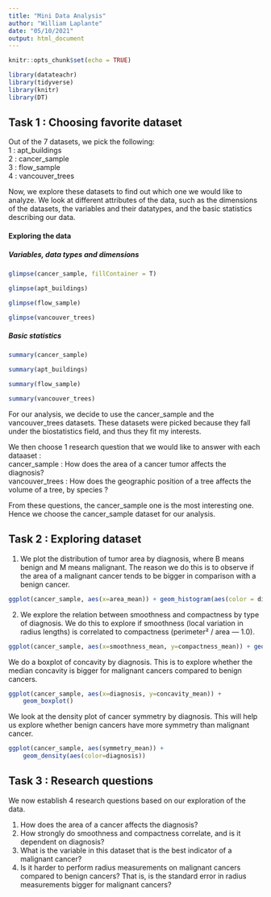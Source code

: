 ```yaml
---
title: "Mini Data Analysis"
author: "William Laplante"
date: "05/10/2021"
output: html_document
---
```


```r
knitr::opts_chunk$set(echo = TRUE)
```


```r
library(datateachr)
library(tidyverse)
library(knitr)
library(DT)
```

## Task 1 : Choosing favorite dataset

Out of the 7 datasets, we pick the following:<br>
1 : apt_buildings<br>
2 : cancer_sample<br>
3 : flow_sample<br>
4 : vancouver_trees<br>

Now, we explore these datasets to find out which one we would like to analyze. We look at different attributes of the data, such as the dimensions of the datasets, the variables and their datatypes, and the basic statistics describing our data.<br>

#### Exploring the data


##### Variables, data types and dimensions
```r
glimpse(cancer_sample, fillContainer = T)
```

```r
glimpse(apt_buildings)
```

```r
glimpse(flow_sample)
```

```r
glimpse(vancouver_trees)
```

##### Basic statistics

```r
summary(cancer_sample)
```

```r
summary(apt_buildings)
```

```r
summary(flow_sample)
```

```r
summary(vancouver_trees)
```

For our analysis, we decide to use the cancer_sample and the vancouver_trees datasets. These datasets were picked because they fall under the biostatistics field, and thus they fit my interests.<br>

We then choose 1 research question that we would like to answer with each dataaset : <br>
cancer_sample : How does the area of a cancer tumor affects the diagnosis? <br>
vancouver_trees : How does the geographic position of a tree affects the volume of a tree, by species ?<br>

From these questions, the cancer_sample one is the most interesting one. Hence we choose the cancer_sample dataset for our analysis.

## Task 2 : Exploring dataset

1) We plot the distribution of tumor area by diagnosis, where B means benign and M means malignant. The reason we do this is to observe if the area of a malignant cancer tends to be bigger in comparison with a benign cancer. 
```r
ggplot(cancer_sample, aes(x=area_mean)) + geom_histogram(aes(color = diagnosis))
```

2) We explore the relation between smoothness and compactness by type of diagnosis. We do this to explore if smoothness (local variation in radius lengths) is correlated to compactness (perimeter² / area — 1.0).
```r
ggplot(cancer_sample, aes(x=smoothness_mean, y=compactness_mean)) + geom_point(aes(color=diagnosis))
```
  
We do a boxplot of concavity by diagnosis. This is to explore whether the median concavity is bigger for malignant cancers compared to benign cancers. 
```r
ggplot(cancer_sample, aes(x=diagnosis, y=concavity_mean)) + 
    geom_boxplot()
```

We look at the density plot of cancer symmetry by diagnosis. This will help us explore whether benign cancers have more symmetry than malignant cancer.
```r
ggplot(cancer_sample, aes(symmetry_mean)) +
    geom_density(aes(color=diagnosis))
```

## Task 3 : Research questions

We now establish 4 research questions based on our exploration of the data.

1) How does the area of a cancer affects the diagnosis?
2) How strongly do smoothness and compactness correlate, and is it dependent on diagnosis?
3) What is the variable in this dataset that is the best indicator of a malignant cancer?
4) Is it harder to perform radius measurements on malignant cancers compared to benign cancers? That is, is the standard error in radius measurements bigger for malignant cancers?


